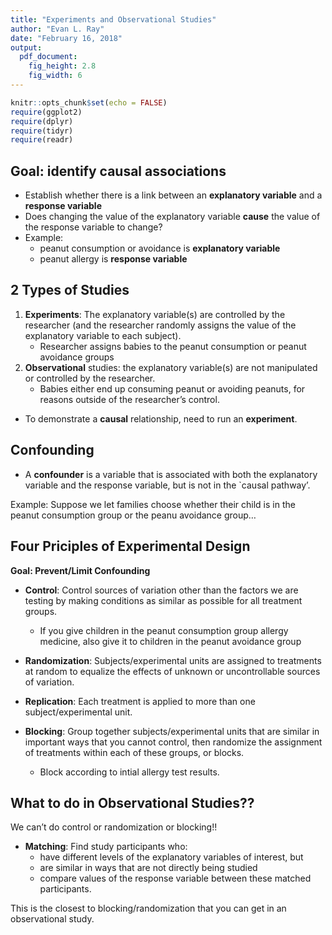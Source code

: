 ```yaml
---
title: "Experiments and Observational Studies"
author: "Evan L. Ray"
date: "February 16, 2018"
output:
  pdf_document:
    fig_height: 2.8
    fig_width: 6
---
```


```r
knitr::opts_chunk$set(echo = FALSE)
require(ggplot2)
require(dplyr)
require(tidyr)
require(readr)
```

## Goal: identify causal associations

 * Establish whether there is a link between an **explanatory variable** and a **response variable**
 * Does changing the value of the explanatory variable **cause** the value of the response variable to change?
 * Example:
    * peanut consumption or avoidance is **explanatory variable**
    * peanut allergy is **response variable**

## 2 Types of Studies

 1. **Experiments**: The explanatory variable(s) are controlled by the researcher (and the researcher randomly assigns the value of the explanatory variable to each subject).
    * Researcher assigns babies to the peanut consumption or peanut avoidance groups

 2. **Observational** studies: the explanatory variable(s) are not manipulated or controlled by the researcher.
    * Babies either end up consuming peanut or avoiding peanuts, for reasons outside of the researcher's control.

 * To demonstrate a **causal** relationship, need to run an **experiment**.

## Confounding

 * A **confounder** is a variable that is associated with both the explanatory variable and the response variable, but is not in the `causal pathway'.
 
Example: Suppose we let families choose whether their child is in the peanut consumption group or the peanu avoidance group...

\includegraphics[width=0.7\textwidth]{confounding_peanuts.png}

\newpage

## Four Priciples of Experimental Design

**Goal: Prevent/Limit Confounding**

 * **Control**: Control sources of variation other than the factors we are testing by making conditions as similar as possible for all treatment groups.
    * If you give children in the peanut consumption group allergy medicine, also give it to children in the peanut avoidance group

 * **Randomization**: Subjects/experimental units are assigned to treatments at random to equalize the effects of unknown or uncontrollable sources of variation.

 * **Replication**: Each treatment is applied to more than one subject/experimental unit.
 
 * **Blocking**: Group together subjects/experimental units that are similar in important ways that you cannot control, then randomize the assignment of treatments within each of these groups, or blocks.
    * Block according to intial allergy test results.

## What to do in Observational Studies??

We can't do control or randomization or blocking!!

 * **Matching**: Find study participants who:
     * have different levels of the explanatory variables of interest, but
     * are similar in ways that are not directly being studied
     * compare values of the response variable between these matched participants.

This is the closest to blocking/randomization that you can get in an observational study.
